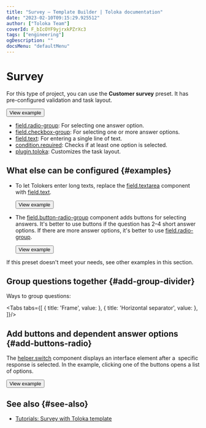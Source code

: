 ```yaml
---
title: "Survey — Template Builder | Toloka documentation"
date: "2023-02-10T09:15:29.925512"
author: ["Toloka Team"]
coverId: F_bIcOYF9yjrxkPZrXc3
tags: ["engineering"]
ogDescription: ""
docsMenu: "defaultMenu"
---
```



# Survey

For this type of project, you can use the **Customer survey** preset. It has pre-configured validation and task layout.

<Button themeColor="light" view="default" size="l" type="link" url="https://ya.cc/t/ZbXJ-8Hb3ttFey">View example</Button>

<Cut title="Components used in the example">

- [field.radio-group](/docs-new/template-builder/reference/field.radio-group): For selecting one answer option.
- [field.checkbox-group](/docs-new/template-builder/reference/field.checkbox-group): For selecting one or more answer options.
- [field.text](/docs-new/template-builder/reference/field.text): For entering a single line of text.
- [condition.required](/docs-new/template-builder/reference/condition.required): Checks if at least one option is selected.
- [plugin.toloka](/docs-new/template-builder/reference/plugin.toloka): Customizes the task layout.

</Cut>

## What else can be configured {#examples}

- To let Tolokers enter long texts, replace the [field.textarea](/docs-new/template-builder/reference/field.textarea) component with [field.text](/docs-new/template-builder/reference/field.text).

  <Button themeColor="light" view="default" size="l" type="link" url="https://ya.cc/t/UgcP8H3C3ttFfQ">View example</Button>

- The [field.button-radio-group](/docs-new/template-builder/reference/field.button-radio-group) component adds buttons for selecting answers. It's better to use buttons if the question has 2–4 short answer options. If there are more answer options, it's better to use [field.radio-group](/docs-new/template-builder/reference/field.radio-group).

  <Button themeColor="light" view="default" size="l" type="link" url="https://ya.cc/t/uBROpMd23ttFfo">View example</Button>

If this preset doesn't meet your needs, see other examples in this section.

## Group questions together {#add-group-divider}

Ways to group questions:

<Tabs tabs={[
  { title: 'Frame', value: <SurveyList1/> },
  { title: 'Horizontal separator', value: <SurveyList2/> },
]}/>

## Add buttons and dependent answer options {#add-buttons-radio}

The [helper.switch](/docs-new/template-builder/reference/helper.switch) component displays an interface element after a  specific response is selected. In the example, clicking one of the buttons opens a list of options.

  <Button themeColor="light" view="default" size="l" type="link" url="https://ya.cc/t/BsloBpMt3ttFhY">View example</Button>

## See also {#see-also}

- [Tutorials: Survey with Toloka template](/docs-new/tutorials/questionnaire-toloka)

<ContactSupport/>
